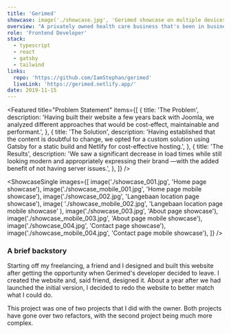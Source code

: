 ```yaml
---
title: 'Gerimed'
showcase: image('./showcase.jpg', 'Gerimed showcase on multiple devices')
overview: "A privately owned health care business that's been in business since 2001 needed a new developer to rebuild and modernize their website. They had their website built at the start of their venture and saw the effects of not updating in such a long time."
role: 'Frontend Developer'
stack:
  - typescript
  - react
  - gatsby
  - tailwind
links:
  repo: 'https://github.com/IamStephan/gerimed'
  liveLink: 'https://gerimed.netlify.app/'
date: 2019-11-15
---
```


<Featured
  title="Problem Statement"
  items={[
    {
      title: 'The Problem',
      description:
        'Having built their website a few years back with Joomla, we analyzed different approaches that would be cost-effect, maintainable and performant.',
    },
    {
      title: 'The Solution',
      description:
        'Having established that the content is doubtful to change, we opted for a custom solution using Gatsby for a static build and Netlify for cost-effective hosting.',
    },
    {
      title: 'The Results',
      description:
        'We saw a significant decrease in load times while still looking modern and appropriately expressing their brand —with the added benefit of not having server issues.',
    },
  ]}
/>

<ShowcaseSingle
  images={[
    image('./showcase_001.jpg', 'Home page showcase'),
    image('./showcase_mobile_001.jpg', 'Home page mobile showcase'),
    image('./showcase_002.jpg', 'Langebaan location page showcase'),
    image(
      './showcase_mobile_002.jpg',
      'Langebaan location page mobile showcase'
    ),
    image('./showcase_003.jpg', 'About page showcase'),
    image('./showcase_mobile_003.jpg', 'About page mobile showcase'),
    image('./showcase_004.jpg', 'Contact page showcase'),
    image('./showcase_mobile_004.jpg', 'Contact page mobile showcase'),
  ]}
/>

<Column title="Concluding notes">

### A brief backstory

Starting off my freelancing, a friend and I designed and
built this website after getting the opportunity when
Gerimed's developer decided to leave. I created the website
and, said friend, designed it. About a year after we had
launched the initial version, I decided to redo the website
to better match what I could do.

This project was one of two projects that I did with the owner.
Both projects have gone over two refactors, with the second
project being much more complex.

</Column>
